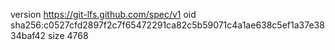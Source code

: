 version https://git-lfs.github.com/spec/v1
oid sha256:c0527cfd2897f2c7f65472291ca82c5b59071c4a1ae638c5ef1a37e3834baf42
size 4768
